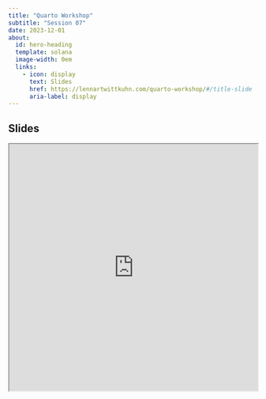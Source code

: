 ```yaml
---
title: "Quarto Workshop"
subtitle: "Session 07"
date: 2023-12-01
about:
  id: hero-heading
  template: solana
  image-width: 0em
  links:
    - icon: display
      text: Slides
      href: https://lennartwittkuhn.com/quarto-workshop/#/title-slide
      aria-label: display
---
```


::: {#hero-heading}
:::

## Slides

```{=html}
<iframe width="100%" height=500 src="https://lennartwittkuhn.com/quarto-workshop/#/title-slide"></iframe>
```
